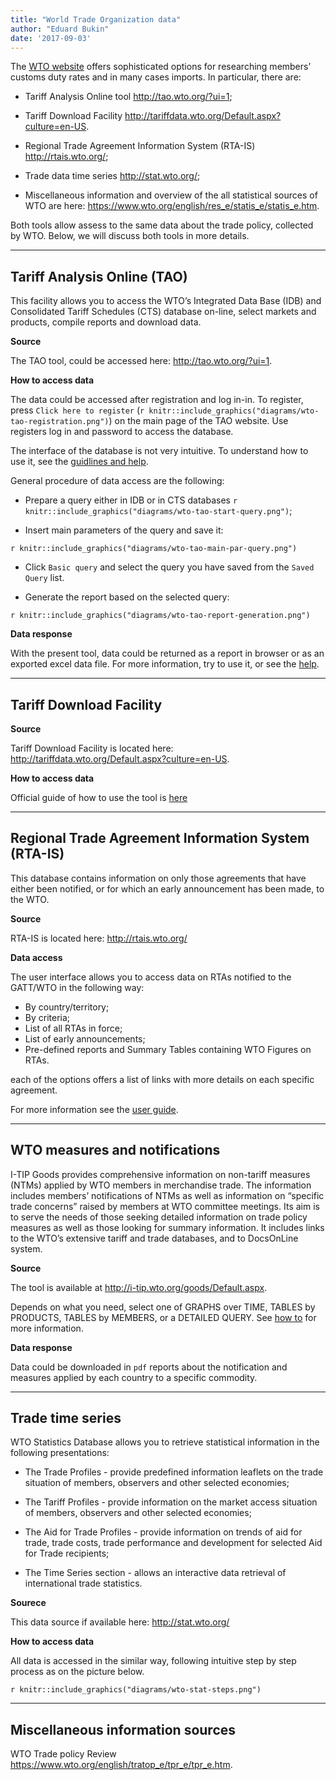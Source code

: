 ```yaml
---
title: "World Trade Organization data"
author: "Eduard Bukin"
date: '2017-09-03'
---
```


The [WTO website](https://www.wto.org/english/tratop_e/tariffs_e/tariff_data_e.htm) offers sophisticated options for researching members’ customs duty rates and in many cases imports. In particular, there are: 

*  Tariff Analysis Online tool [http://tao.wto.org/?ui=1](http://tao.wto.org/?ui=1);

*  Tariff Download Facility [http://tariffdata.wto.org/Default.aspx?culture=en-US](http://tariffdata.wto.org/Default.aspx?culture=en-US).

*  Regional Trade Agreement Information System (RTA-IS) [http://rtais.wto.org/](http://rtais.wto.org/);

*  Trade data time series [http://stat.wto.org/](http://stat.wto.org/);

*  Miscellaneous information and overview of the all statistical sources of WTO are here: [https://www.wto.org/english/res_e/statis_e/statis_e.htm](https://www.wto.org/english/res_e/statis_e/statis_e.htm).

Both tools allow assess to the same data about the trade policy, collected by WTO. Below, we will discuss both tools in more details.

---

## Tariff Analysis Online (TAO)

This facility allows you to access the WTO's Integrated Data Base (IDB) and Consolidated Tariff Schedules (CTS) database on-line, select markets and products, compile reports and download data.

**Source**

The TAO tool, could be accessed here: [http://tao.wto.org/?ui=1](http://tao.wto.org/?ui=1). 

**How to access data**

The data could be accessed after registration and log in-in. To register, press `Click here to register` (`r knitr::include_graphics("diagrams/wto-tao-registration.png")`) on the main page of the TAO website. Use registers log in and password to access the database.

The interface of the database is not very intuitive. To understand how to use it, see the [guidlines and help](http://tao.wto.org/help.aspx). 

General procedure of data access are the following:

*  Prepare a query either in IDB or in CTS databases `r knitr::include_graphics("diagrams/wto-tao-start-query.png")`;

*  Insert main parameters of the query and save it: 

`r knitr::include_graphics("diagrams/wto-tao-main-par-query.png")`

*  Click `Basic query` and select the query you have saved from the `Saved Query` list.

*  Generate the report based on the selected query: 

`r knitr::include_graphics("diagrams/wto-tao-report-generation.png")`

**Data response**

With the present tool, data could be returned as a report in browser or as an exported excel data file. For more information, try to use it, or see the [help](http://tao.wto.org/Help.aspx).

---

## Tariff Download Facility

**Source**

Tariff Download Facility is located here: [http://tariffdata.wto.org/Default.aspx?culture=en-US](http://tariffdata.wto.org/Default.aspx?culture=en-US).

**How to access data**

Official guide of how to use the tool is [here](http://tariffdata.wto.org/UserGuide/USERGUIDE_EN.htm)

---

## Regional Trade Agreement Information System (RTA-IS)

This database contains information on only those agreements that have either been notified, or for which an early announcement has been made, to the WTO. 

**Source**

RTA-IS is located here: [http://rtais.wto.org/](http://rtais.wto.org/)

**Data access**

The user interface allows you to access data on RTAs notified to the GATT/WTO in the following way:

*  By country/territory;
*  By criteria;
*  List of all RTAs in force;
*  List of early announcements;
*  Pre-defined reports and Summary Tables containing WTO Figures on RTAs.

each of the options offers a list of links with more details on each specific agreement.

For more information see the [user guide](http://rtais.wto.org/UserGuide/RTAIS_USER_GUIDE_EN.html).

---

## WTO measures and notifications

I-TIP Goods provides comprehensive information on non-tariff measures (NTMs) applied by WTO members in merchandise trade. The information includes members' notifications of NTMs as well as information on "specific trade concerns" raised by members at WTO committee meetings. Its aim is to serve the needs of those seeking detailed information on trade policy measures as well as those looking for summary information. It includes links to the WTO's extensive tariff and trade databases, and to DocsOnLine system.

**Source**

The tool is available at [http://i-tip.wto.org/goods/Default.aspx](http://i-tip.wto.org/goods/Default.aspx).

Depends on what you need, select one of GRAPHS over TIME, TABLES by PRODUCTS, TABLES by MEMBERS, or a DETAILED QUERY. See [how to](http://i-tip.wto.org/goods/Forms/HowTo.aspx) for more information.

**Data response**

Data could be downloaded in `pdf` reports about the notification and measures applied by each country to a specific commodity.

---

## Trade time series 

WTO Statistics Database allows you to retrieve statistical information in the following presentations:

*  The Trade Profiles - provide predefined information leaflets on the trade situation of members, observers and other selected economies;

*  The Tariff Profiles - provide information on the market access situation of members, observers and other selected economies;

*  The Aid for Trade Profiles - provide information on trends of aid for trade, trade costs, trade performance and development for selected Aid for Trade recipients;

*  The Time Series section - allows an interactive data retrieval of international trade statistics.

**Sourece** 

This data source if available here: [http://stat.wto.org/](http://stat.wto.org/)

**How to access data**

All data is accessed in the similar way, following intuitive step by step process as on the picture below.

`r knitr::include_graphics("diagrams/wto-stat-steps.png")`

---

## Miscellaneous information sources

WTO Trade policy Review [https://www.wto.org/english/tratop_e/tpr_e/tpr_e.htm](https://www.wto.org/english/tratop_e/tpr_e/tpr_e.htm).
